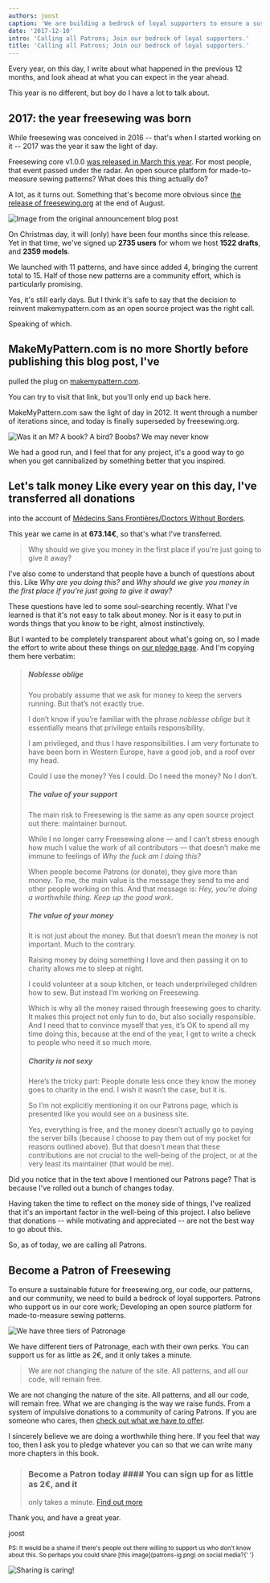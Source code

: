 ```yaml
---
authors: joost
caption: 'We are building a bedrock of loyal supporters to ensure a sustainable future for freesewing.org, our code, our patterns, and our community.'
date: '2017-12-10'
intro: 'Calling all Patrons; Join our bedrock of loyal supporters.'
title: 'Calling all Patrons; Join our bedrock of loyal supporters.'
---
```


Every year, on this day, I write about what happened in the previous 12 months,
and look ahead at what you can expect in the year ahead.

This year is no different, but boy do I have a lot to talk about.

<!-- truncate -->

## 2017: the year freesewing was born

While freesewing was conceived in 2016 -- that's when I started working on it
-- 2017 was the year it saw the light of day.

Freesewing core v1.0.0 [was released in March this
year](/blog/announcing-freesewing/). For most people, that event passed under
the radar. An open source platform for made-to-measure sewing patterns? What
does this thing actually do?

A lot, as it turns out. Something that's become more obvious since [the release
of freesewing.org](/blog/open-for-business/) at the end of August.

![Image from the original announcement blog
post](https://posts.freesewing.org/uploads/open_e799153fa2.jpg)

On Christmas day, it will (only) have been four months since this release. Yet
in that time, we've signed up **2735 users** for whom we host **1522 drafts**,
and **2359 models**.

We launched with 11 patterns, and have since added 4, bringing the current
total to 15. Half of those new patterns are a community effort, which is
particularly promising.

Yes, it's still early days. But I think it's safe to say that the decision to
reinvent makemypattern.com as an open source project was the right call.

Speaking of which.

## MakeMyPattern.com is no more Shortly before publishing this blog post, I've

pulled the plug on [makemypattern.com](https://makemypattern.com/).

You can try to visit that link, but you'll only end up back here.

MakeMyPattern.com saw the light of day in 2012. It went through a number of
iterations since, and today is finally superseded by freesewing.org.

![Was it an M? A book? A bird? Boobs? We may never
know](https://posts.freesewing.org/uploads/mmp_27886c8346.png)

We had a good run, and I feel that for any project, it's a good way to go when
you get cannibalized by something better that you inspired.

## Let's talk money Like every year on this day, I've transferred all donations

into the account of [Médecins Sans Frontières/Doctors Without
Borders](http://www.msf.org/).

This year we came in at **673.14€**, so that's what I've transferred.

> Why should we give you money in the first place if you're just going to give
> it away?

I've also come to understand that people have a bunch of questions about this.
Like _Why are you doing this?_ and _Why should we give you money in the first
place if you're just going to give it away?_

These questions have led to some soul-searching recently. What I've learned is
that it's not easy to talk about money. Nor is it easy to put in words things
that you know to be right, almost instinctively.

But I wanted to be completely transparent about what's going on, so I made the
effort to write about these things on [our pledge page](/about/pledge). And
I'm copying them here verbatim:

> ##### Noblesse oblige
>
> You probably assume that we ask for money to keep the servers running. But
> that’s not exactly true.
>
> I don’t know if you’re familiar with the phrase _noblesse oblige_ but it
> essentially means that privilege entails responsibility.
>
> I am privileged, and thus I have responsibilities. I am very fortunate to
> have been born in Western Europe, have a good job, and a roof over my head.
>
> Could I use the money? Yes I could. Do I need the money? No I don’t.
>
> ##### The value of your support
>
> The main risk to Freesewing is the same as any open source project out there:
> maintainer burnout.
>
> While I no longer carry Freesewing alone — and I can’t stress enough how much
> I value the work of all contributors — that doesn’t make me immune to
> feelings of _Why the fuck am I doing this?_
>
> When people become Patrons (or donate), they give more than money. To me, the
> main value is the message they send to me and other people working on this.
> And that message is: _Hey, you’re doing a worthwhile thing. Keep up the good
> work_.
>
> ##### The value of your money
>
> It is not just about the money. But that doesn’t mean the money is not
> important. Much to the contrary.
>
> Raising money by doing something I love and then passing it on to charity
> allows me to sleep at night.
>
> I could volunteer at a soup kitchen, or teach underprivileged children how to
> sew. But instead I’m working on Freesewing.
>
> Which is why all the money raised through freesewing goes to charity. It
> makes this project not only fun to do, but also socially responsible. And I
> need that to convince myself that yes, it’s OK to spend all my time doing
> this, because at the end of the year, I get to write a check to people who
> need it so much more.
>
> ##### Charity is not sexy
>
> Here’s the tricky part: People donate less once they know the money goes to
> charity in the end. I wish it wasn’t the case, but it is.
>
> So I’m not explicitly mentioning it on our Patrons page, which is presented
> like you would see on a business site.
>
> Yes, everything is free, and the money doesn’t actually go to paying the
> server bills (because I choose to pay them out of my pocket for reasons
> outlined above). But that doesn’t mean that these contributions are not
> crucial to the well-being of the project, or at the very least its maintainer
> (that would be me).

Did you notice that in the text above I mentioned our Patrons page? That is
because I've rolled out a bunch of changes today.

Having taken the time to reflect on the money side of things, I've realized
that it's an important factor in the well-being of this project. I also
believe that donations -- while motivating and appreciated -- are not the best
way to go about this.

So, as of today, we are calling all Patrons.

## Become a Patron of Freesewing

To ensure a sustainable future for freesewing.org, our code, our patterns, and
our community, we need to build a bedrock of loyal supporters. Patrons who
support us in our core work; Developing an open source platform for
made-to-measure sewing patterns.

![We have three tiers of
Patronage](https://posts.freesewing.org/uploads/patron_medals_2160e69d77.jpg)

We have different tiers of Patronage, each with their own perks. You can
support us for as little as 2€, and it only takes a minute.

> We are not changing the nature of the site. All patterns, and all our code,
> will remain free.

We are not changing the nature of the site. All patterns, and all our code,
will remain free. What we are changing is the way we raise funds. From a
system of impulsive donations to a community of caring Patrons. If you are
someone who cares, then [check out what we have to offer](/patrons/join).

I sincerely believe we are doing a worthwhile thing here. If you feel that way
too, then I ask you to pledge whatever you can so that we can write many more
chapters in this book.

> ### Become a Patron today #### You can sign up for as little as 2€, and it
>
> only takes a minute.
> [Find out more](/patrons/join)

Thank you, and have a great year.

joost

<small>
  PS: It would be a shame if there's people out there willing to support us who don't know about
  this. So perhaps you could share [this image](patrons-ig.png) on social media?{' '}
  <i class="fa fa-arrow-down" aria-hidden="true"></i>
</small>

![Sharing is
caring!](https://posts.freesewing.org/uploads/patrons_ig_45e11fe270.png)
